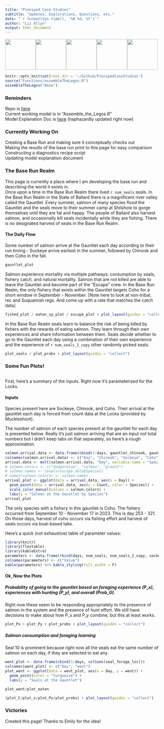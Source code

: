 ```yaml
---
title: "Pinniped Case Studies"
subtitle: "Updates, Explorations, Questions, etc."
date: "`r format(Sys.time(), '%B %d, %Y')`"
author: "Liz Allyn"
output: html_document
---
```

![](img/seal.png){width=100px}![](img/seal.png){width=100px}![](img/seal.png){width=100px}![](img/seal.png){width=100px}![](img/seal.png){width=100px}

```r
knitr::opts_knit$set(root.dir = '~/Github/PinnipedCaseStudies')
source("Functions/assembleTheLegos.R")
assembleTheLegos("Base")
```

### Reminders
Repo is [here](https://github.com/lizallyn/Pinniped-Case-Studies)   
Current working model is in "Assemble_the_Legos.R"  
Model Explanation Doc is [here](https://docs.google.com/document/d/1VYwdORJUO0BOJdU_s5iarZ0-YnNVYHJXVU9WCOc4RsY/edit#heading=h.wt3ajsmprmsq) (haphazardly updated right now)

### Currently Working On
Creating a Base Run and making sure it conceptually checks out  
Making the results of the base run print to this page for easy comparison  
Constructing a diagnostics recipe script  
Updating model explanation document  

### The Base Run Realm

This page is currently a place where I am developing the base run and describing the world it exists in.  
Once upon a time in the Base Run Realm there lived `r num_seals` seals. In the Base Run Realm in the State of Ballard there is a magnificent river valley called the Gauntlet. Every summer, salmon of many species flood the Gauntlet and the seals move to their summer camp at Shilshole to gorge themselves until they are fat and happy. The people of Ballard also harvest salmon, and occasionally kill seals incidentally while they are fishing. There is no designated harvest of seals in the Base Run Realm.  

#### The Daily Flow

Some number of salmon arrive at the Gauntlet each day according to their run timing - Sockeye arrive earliest in the summer, followed by Chinook and then Coho in the fall. 

```r
gauntlet_plot
```

Salmon experience mortality via multiple pathways: consumption by seals, fishery catch, and natural mortality. Salmon that are not killed are able to leave the Gauntlet and become part of the "Escape" crew. In the Base Run Realm, the only fishery that exists within the Gauntlet targets Coho for a short window in September - November. [Note here to look at non-tribal, rec and Suquamish regs. And come up with a rate that matches the catch data] 

```r
fished_plot / eaten_sp_plot / escape_plot + plot_layout(guides = "collect")
```

In the Base Run Realm seals learn to balance the risk of being killed by fishers with the rewards of eating salmon. They learn through their own experiences and share information between them. Seals decide whether to go to the Gauntlet each day using a combination of their own experience and the experience of `r num_seals_2_copy` other randomly picked seals.  

```r
plot_seals / plot_probs + plot_layout(guides = "collect")
```

### Some Fun Plots!

```r

```

First, here's a summary of the inputs. Right now it's parameterized for the Locks. 

#### Inputs

Species present here are Sockeye, Chinook, and Coho. Their arrival at the gauntlet each day is forced from count data at the Locks (provided by Muckleshoot).

The number of salmon of each species present at the gauntlet for each day is presented below. Really it's just salmon arriving that are an input not total numbers but I didn't keep tabs on that separately, so here's a rough approximation.

```r
salmon.arrival.data <- data.frame(cbind(1:days, gauntlet_chinook, gauntlet_sockeye, gauntlet_coho))
colnames(salmon.arrival.data) <- c("Day", "Chinook", "Sockeye", "Coho")
arrival.data <- melt(salmon.arrival.data, "Day", variable.name = "Species", value.name = "Count")
# salmon.colors <- c("dodgerblue", "salmon", "green3")
# salmon.names <- levels(escape.data$Species)
# names(salmon.colors) <- salmon.names
arrival_plot <- ggplot(data = arrival.data, aes(x = Day)) +
  geom_point(data = arrival.data, aes(y = Count, color = Species)) + 
  scale_color_manual(values = salmon.colors) +
  labs(y = "Salmon at the Gauntlet by Species")
arrival_plot
```

The only species with a fishery in this gauntlet is Coho. The fishery occurred from September 10 - November 17 in 2023. This is day 253 - 321. On those days, harvest of coho occurs via fishing effort and harvest of seals occurs via boat-based take.

Here's a quick (not exhaustive) table of parameter values:

```r
library(knitr)
library(flextable)
library(kableExtra)
parameters <- data.frame(rbind(days, num_seals, num_seals_2_copy, sockeye_escape_rate, chinook_escape_rate, coho_escape_rate, min_fishers, max_fishers, natural_mort))
colnames(parameters) <- c("Value")
kable(parameters) %>% kable_styling(full_width = F)


```

#### Ok, Now the Plots

##### Probability of going to the gauntlet based on foraging experience (P_x), experiences with hunting (P_y), and overall (Prob_G).
Right now these seem to be responding appropriately to the presence of salmon in the system and the presence of hunt effort. We still have decisions to make about how P_x and P_y combine, but this at least works.

```r
plot_Px + plot_Py + plot_probs + plot_layout(guides = "collect")
```

##### Salmon consumption and foraging learning
Seal 10 is prominent because right now all the seals eat the same number of salmon on each day, if they are selected to eat any.
```r

went_plot <- data.frame(cbind(1:days, colSums(seal_forage_loc)))
colnames(went_plot) <- c("Day", "went")
plot_went <- ggplot(data = went_plot, aes(x = Day, y = went)) +
  geom_point(color = "turquoise") +
  labs(y = "Seals at the Gauntlet")

plot_went/plot_eaten

(plot_C/plot_x/plot_Px/plot_probs) + plot_layout(guides = "collect")
```


### Victories
Created this page! Thanks to Emily for the idea!

